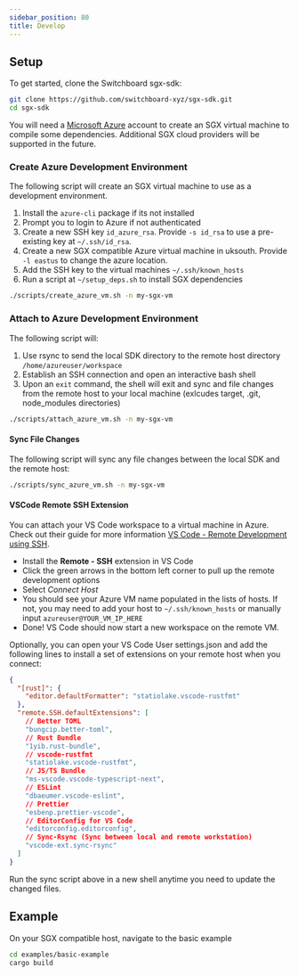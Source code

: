 ```yaml
---
sidebar_position: 80
title: Develop
---
```


## Setup

To get started, clone the Switchboard sgx-sdk:

```bash
git clone https://github.com/switchboard-xyz/sgx-sdk.git
cd sgx-sdk
```

You will need a [Microsoft Azure](https://azure.microsoft.com) account to create
an SGX virtual machine to compile some dependencies. Additional SGX cloud
providers will be supported in the future.

### Create Azure Development Environment

The following script will create an SGX virtual machine to use as a development
environment.

1. Install the `azure-cli` package if its not installed
2. Prompt you to login to Azure if not authenticated
3. Create a new SSH key `id_azure_rsa`. Provide `-s id_rsa` to use a
   pre-existing key at `~/.ssh/id_rsa`.
4. Create a new SGX compatible Azure virtual machine in uksouth. Provide
   `-l eastus` to change the azure location.
5. Add the SSH key to the virtual machines `~/.ssh/known_hosts`
6. Run a script at `~/setup_deps.sh` to install SGX dependencies

```bash
./scripts/create_azure_vm.sh -n my-sgx-vm
```

### Attach to Azure Development Environment

The following script will:

1. Use rsync to send the local SDK directory to the remote host directory
   `/home/azureuser/workspace`
2. Establish an SSH connection and open an interactive bash shell
3. Upon an `exit` command, the shell will exit and sync and file changes from
   the remote host to your local machine (exlcudes target, .git, node_modules
   directories)

```bash
./scripts/attach_azure_vm.sh -n my-sgx-vm
```

#### Sync File Changes

The following script will sync any file changes between the local SDK and the
remote host:

```bash
./scripts/sync_azure_vm.sh -n my-sgx-vm
```

#### VSCode Remote SSH Extension

You can attach your VS Code workspace to a virtual machine in Azure. Check out
their guide for more information
[VS Code - Remote Development using SSH](https://code.visualstudio.com/docs/remote/ssh).

- Install the **Remote - SSH** extension in VS Code
- Click the green arrows in the bottom left corner to pull up the remote
  development options
- Select _Connect Host_
- You should see your Azure VM name populated in the lists of hosts. If not, you
  may need to add your host to `~/.ssh/known_hosts` or manually input
  `azureuser@YOUR_VM_IP_HERE`
- Done! VS Code should now start a new workspace on the remote VM.

Optionally, you can open your VS Code User settings.json and add the following
lines to install a set of extensions on your remote host when you connect:

```json
{
  "[rust]": {
    "editor.defaultFormatter": "statiolake.vscode-rustfmt"
  },
  "remote.SSH.defaultExtensions": [
    // Better TOML
    "bungcip.better-toml",
    // Rust Bundle
    "1yib.rust-bundle",
    // vscode-rustfmt
    "statiolake.vscode-rustfmt",
    // JS/TS Bundle
    "ms-vscode.vscode-typescript-next",
    // ESLint
    "dbaeumer.vscode-eslint",
    // Prettier
    "esbenp.prettier-vscode",
    // EditorConfig for VS Code
    "editorconfig.editorconfig",
    // Sync-Rsync (Sync between local and remote workstation)
    "vscode-ext.sync-rsync"
  ]
}
```

Run the sync script above in a new shell anytime you need to update the changed
files.

## Example

On your SGX compatible host, navigate to the basic example

```bash
cd examples/basic-example
cargo build
```
